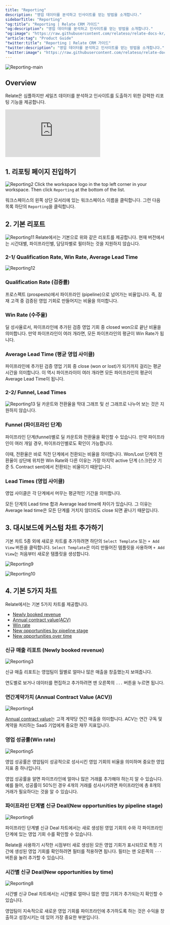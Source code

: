 ```yaml
---
title: "Reporting"
description: "영업 데이터를 분석하고 인사이트를 얻는 방법을 소개합니다."
sidebarTitle: "Reporting"
"og:title": "Reporting | Relate CRM 가이드"
"og:description": "영업 데이터를 분석하고 인사이트를 얻는 방법을 소개합니다."
"og:image": "https://raw.githubusercontent.com/relateso/relate-docs-kr/main/docs/images/features/reporting-main.png"
"article:tag": "Product Guide"
"twitter:title": "Reporting | Relate CRM 가이드"
"twitter:description": "영업 데이터를 분석하고 인사이트를 얻는 방법을 소개합니다."
"twitter:image": "https://raw.githubusercontent.com/relateso/relate-docs-kr/main/docs/images/features/reporting-main.png"
---
```

![Reporting-main](/images/features/reporting-main.png)

## Overview
Relate은 심플하지만 세일즈 데이터를 분석하고 인사이트를 도출하기 위한 강력한 리포팅 기능을 제공합니다.

<div
  style={{
    position: "relative",
    paddingBottom: "69.74664679582713%",
    height: 0,
  }}
>
  <iframe
    src="https://player.vimeo.com/video/856790360?title=1&byline=1&portrait=0&muted=1&autoplay=1&autopause=0&controls=1&loop=1"
    frameborder="0"
    allow="autoplay; fullscreen; picture-in-picture"
    title="Relate Reporting"
    webkitAllowFullScreen
    mozallowFullScreen
    allowFullScreen
    style={{
      position: "absolute",
      top: 0,
      left: 0,
      width: "100%",
      height: "100%",
    }}
  ></iframe>
</div>

## 1. 리포팅 페이지 진입하기
![Reporting2](/images/features/reporting-enter.png)
Click the workspace logo in the top left corner in your workspace. Then click `Reporting` at the bottom of the list.

워크스페이스의 왼쪽 상단 모서리에 있는 워크스페이스 이름을 클릭합니다. 그런 다음 목록 하단의 `Reporting`을 클릭합니다.

## 2. 기본 리포트
![Reporting11](/images/features/reporting3.png)
Relate에서는 기본으로 위와 같은 리포트를 제공합니다.
현재 버전에서는 시간대별, 파이프라인별, 담당자별로 필터하는 것을 지원하지 않습니다.

### 2-1/ Qualification Rate, Win Rate, Average Lead Time
![Reporting12](/images/features/reporting2.png)
### Qualification Rate (검증률)
프로스펙트 (prospests)에서 파이프라인 (pipeline)으로 넘어가는 비율입니다.
즉, 잠재 고객 중 검증된 영업 기회로 만들어지는 비율을 의미합니다.

### Win Rate (수주율)
딜 성사율로서, 파이프라인에 추가된 검증 영업 기회 중 closed won으로 끝난 비율을 의미합니다.
만약 파이프라인이 여러 개라면, 모든 파이프라인의 평균이 Win Rate가 됩니다.

### Average Lead Time (평균 영업 사이클)
파이프라인에 추가된 검증 영업 기회 중 close (won or lost)가 되기까지 걸리는 평균 시간을 의미합니다.
이 역시 파이프라이이 여러 개라면 모든 파이프라인의 평균이 Average Lead Time이 됩니다.


### 2-2/ Funnel, Lead Times
![Reporting13](/images/features/reporting-funnel-lead.png)
딜 카운트와 전환율을 막대 그래프 및 선 그래프로 나누어 보는 것은 지원하지 않습니다.

### Funnel (파이프라인 단계)
파이프라인 단계(funnel)별로 딜 카운트와 전환율을 확인할 수 있습니다.
만약 파이프라인이 여러 개일 경우, 파이프라인별로도 확인이 가능합니다.

이때, 전환율은 바로 직전 단계에서 전환되는 비율을 의미합니다.
Won/Lost 단계의 전환율이 상단에 위치한 Win Rate와 다른 이유는 가장 마지막 active 단계 (스크린샷 기준 5. Contract sent)에서 전환되는 비율이기 때문입니다.

### Lead Times (영업 사이클)
영업 사이클은 각 단계에서 머무는 평균적인 기간을 의미합니다.

모든 단계의 Lead time 합과 Average lead time에 차이가 있습니다.
그 이유는 Average lead time은 모든 단계를 거치지 않더라도 close 되면 끝나기 때문입니다.

## 3. 대시보드에 커스텀 차트 추가하기
기본 차트 5종 외에 새로운 차트를 추가하려면 하단의 `Select Template` 또는 `+ Add View` 버튼을 클릭합니다. `Select Template`은 미리 만들어진 템플릿을 사용하며 `+ Add View`는 처음부터 새로운 템플릿을 생성합니다.

![Reporting9](/images/features/reporting-add.png)

![Reporting10](/images/features/add-new-reports2.png)

## 4. 기본 5가지 차트
Relate에서는 기본 5가지 차트를 제공합니다.

- [Newly booked revenue](/features/reporting#newly-booked-revenue)
- [Annual contract value(ACV)](/features/reporting#annual-contract-value-acv)
- [Win rate](/features/reporting#win-rate)
- [New opportunities by pipeline stage](/features/reporting#new-opportunities-by-pipeline-stage)
- [New opportunities over time](/features/reporting#new-opportunities-over-time)

### 신규 매출 리포트 (Newly booked revenue)

![Reporting3](/images/features/newly-booked-revenue.png)

신규 매출 리포트는 영업팀이 월별로 얼마나 많은 매출을 창출했는지 보여줍니다.

연도별로 보거나 데이터를 편집하고 추가하려면 맨 오른쪽의 `...` 버튼을 누르면 됩니다.

### 연간계약가치 (Annual Contract Value (ACV))

![Reporting4](/images/features/annual-contract-value.png)

[Annual contract value](https://www.relate.so/docs/wiki/acv)는 고객 계약당 연간 매출을 의미합니다. ACV는 연간 구독 및 계약을 처리하는 SaaS 기업에게 중요한 재무 지표입니다.
​
### 영업 성공률(Win rate)

![Reporting5](/images/features/win-rate.png)

영업 성공률은 영업팀이 성공적으로 성사시킨 영업 기회의 비율을 의미하며 중요한 영업 지표 중 하나입니다.

영업 성공률을 알면 파이프라인에 얼마나 많은 거래를 추가해야 하는지 알 수 있습니다. 예를 들어, 성공률이 50%인 경우 4개의 거래를 성사시키려면 파이프라인에 총 8개의 거래가 필요하다는 것을 알 수 있습니다.

### 파이프라인 단계별 신규 Deal(New opportunities by pipeline stage)

![Reporting6](/images/features/new-opportunities-by-pipeline-stage.png)

파이프라인 단계별 신규 Deal 차트에서는 새로 생성된 영업 기회의 수와 각 파이프라인 단계에 있는 영업 기회 수를 확인할 수 있습니다.

Relate을 사용하기 시작한 시점부터 새로 생성된 모든 영업 기회가 표시되므로 특정 기간에 생성된 영업 기회를 확인하려면 필터를 적용하면 됩니다. 필터는 맨 오른쪽의 `⋅⋅⋅` 버튼을 눌러 추가할 수 있습니다.

### 시간별 신규 Deal(New opportunities by time)

![Reporting8](/images/features/new-opportunities-over-time.png)

시간별 신규 Deal 차트에서는 시간별로 얼마나 많은 영업 기회가 추가되는지 확인할 수 있습니다.

영업팀이 지속적으로 새로운 영업 기회를 파이프라인에 추가하도록 하는 것은 수익을 창출하고 성장시키는 데 있어 가장 중요한 부분입니다.
